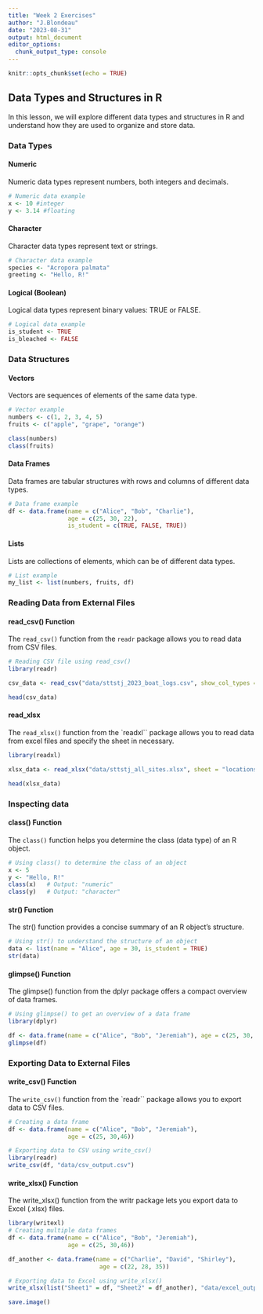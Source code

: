 ```yaml
---
title: "Week 2 Exercises"
author: "J.Blondeau"
date: "2023-08-31"
output: html_document
editor_options: 
  chunk_output_type: console
---
```


```r
knitr::opts_chunk$set(echo = TRUE)
```

## Data Types and Structures in R {.tabset}

In this lesson, we will explore different data types and structures in R and understand how they are used to organize and store data.

### Data Types

#### Numeric

Numeric data types represent numbers, both integers and decimals.

```r
# Numeric data example
x <- 10 #integer
y <- 3.14 #floating
```

#### Character
Character data types represent text or strings.

```r
# Character data example
species <- "Acropora palmata"
greeting <- "Hello, R!"

```
#### Logical (Boolean)
Logical data types represent binary values: TRUE or FALSE.

```r
# Logical data example
is_student <- TRUE
is_bleached <- FALSE

```
### Data Structures

#### Vectors
Vectors are sequences of elements of the same data type.

```r
# Vector example
numbers <- c(1, 2, 3, 4, 5)
fruits <- c("apple", "grape", "orange")

class(numbers)
class(fruits)

```

#### Data Frames
Data frames are tabular structures with rows and columns of different data types.

```r
# Data frame example
df <- data.frame(name = c("Alice", "Bob", "Charlie"),
                 age = c(25, 30, 22),
                 is_student = c(TRUE, FALSE, TRUE))

```

#### Lists
Lists are collections of elements, which can be of different data types.

```r
# List example
my_list <- list(numbers, fruits, df)

```

### Reading Data from External Files

#### read_csv() Function

The `read_csv()` function from the `readr` package allows you to read data from CSV files.

```r
# Reading CSV file using read_csv()
library(readr)

csv_data <- read_csv("data/sttstj_2023_boat_logs.csv", show_col_types = F)

head(csv_data)

```

#### read_xlsx

The `read_xlsx()` function from the `readxl`` package allows you to read data from excel files and specify the sheet in necessary.

```r
library(readxl)

xlsx_data <- read_xlsx("data/sttstj_all_sites.xlsx", sheet = "locations")

head(xlsx_data)

```

### Inspecting data

#### class() Function

The `class()` function helps you determine the class (data type) of an R object.

```r
# Using class() to determine the class of an object
x <- 5
y <- "Hello, R!"
class(x)   # Output: "numeric"
class(y)   # Output: "character"
```

#### str() Function

The str() function provides a concise summary of an R object's structure.

```r
# Using str() to understand the structure of an object
data <- list(name = "Alice", age = 30, is_student = TRUE)
str(data)
```

#### glimpse() Function

The glimpse() function from the dplyr package offers a compact overview of data frames.

```r
# Using glimpse() to get an overview of a data frame
library(dplyr)

df <- data.frame(name = c("Alice", "Bob", "Jeremiah"), age = c(25, 30, 46))
glimpse(df)

```

### Exporting Data to External Files

#### write_csv() Function

The `write_csv()` function from the `readr`` package allows you to export data to CSV files.

```r
# Creating a data frame
df <- data.frame(name = c("Alice", "Bob", "Jeremiah"),
                 age = c(25, 30,46))

# Exporting data to CSV using write_csv()
library(readr)
write_csv(df, "data/csv_output.csv")
```

#### write_xlsx() Function

The write_xlsx() function from the writr package lets you export data to Excel (.xlsx) files.

```r
library(writexl)
# Creating multiple data frames
df <- data.frame(name = c("Alice", "Bob", "Jeremiah"),
                 age = c(25, 30,46))

df_another <- data.frame(name = c("Charlie", "David", "Shirley"),
                          age = c(22, 28, 35))

# Exporting data to Excel using write_xlsx()
write_xlsx(list("Sheet1" = df, "Sheet2" = df_another), "data/excel_output.xlsx")

save.image()

```

